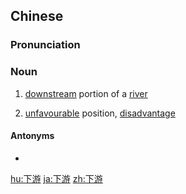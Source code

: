 ==Chinese==
{{zh-forms}}

===Pronunciation===
{{zh-pron
|m=xiàyóu
|c=haa6 jau4
|h=pfs=ha-yù
|mn=qz:hǎ-iû/tw,xm:hā-iû/zz:hēe-iû
|cat=n
}}

===Noun===
{{zh-noun}}
# [[downstream]] portion of a [[river]]
# {{lb|zh|figuratively}} [[unfavourable]] position, [[disadvantage]]

====Antonyms====
* {{zh-l|上游}}

[[hu:下游]]
[[ja:下游]]
[[zh:下游]]